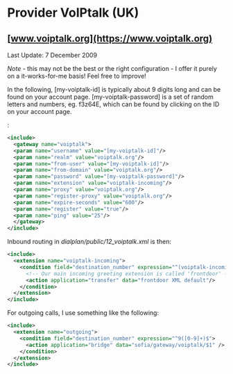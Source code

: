 
# Provider VoIPtalk (UK) 

 

## [www.voiptalk.org](https://www.voiptalk.org)

Last Update: 7 December 2009

_Note_ \- this may not be the best or the right configuration - I offer it purely on a it-works-for-me basis! Feel free to improve!

In the following, \[my-voiptalk-id\] is typically about 9 digits long and can be found on your account page. \[my-voiptalk-password\] is a set of random letters and numbers, eg. f3z64E, which can be found by clicking on the ID on your account page.

:

```xml
<include>
  <gateway name="voiptalk">
  <param name="username" value="[my-voiptalk-id]"/>
  <param name="realm" value="voiptalk.org"/>
  <param name="from-user" value="[my-voiptalk-id]"/>
  <param name="from-domain" value="voiptalk.org"/>
  <param name="password" value="[my-voiptalk-password]"/> 
  <param name="extension" value="voiptalk-incoming"/>
  <param name="proxy" value="voiptalk.org"/>
  <param name="register-proxy" value="voiptalk.org"/>
  <param name="expire-seconds" value="600"/>
  <param name="register" value="true"/>
  <param name="ping" value="25"/>
  </gateway>
</include>
```

Inbound routing in _dialplan/public/12\_voiptalk.xml_ is then:

```xml
<include>
  <extension name="voiptalk-incoming">
    <condition field="destination_number" expression="^(voiptalk-incoming)$">
      <!-- Our main incoming greeting extension is called 'frontdoor' -->
      <action application="transfer" data="frontdoor XML default"/>
    </condition>
  </extension>
</include>
```

  
For outgoing calls, I use something like the following:

```xml
<include>
  <extension name="outgoing">      
    <condition field="destination_number" expression="^9([0-9]+)$">
      <action application="bridge" data="sofia/gateway/voiptalk/$1" />
    </condition>
  </extension>
</include>
```


